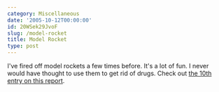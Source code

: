 ```yaml
---
category: Miscellaneous
date: '2005-10-12T00:00:00'
id: 20WSek29JvoF
slug: /model-rocket
title: Model Rocket
type: post
---
```


I've fired off model rockets a few times before. It's a lot of fun.
I never would have thought to use them to get rid of drugs. Check
out
[the 10th entry on this report](http://www.usdoj.gov/dea/programs/forensicsci/microgram/mg1005/mg1005.html).